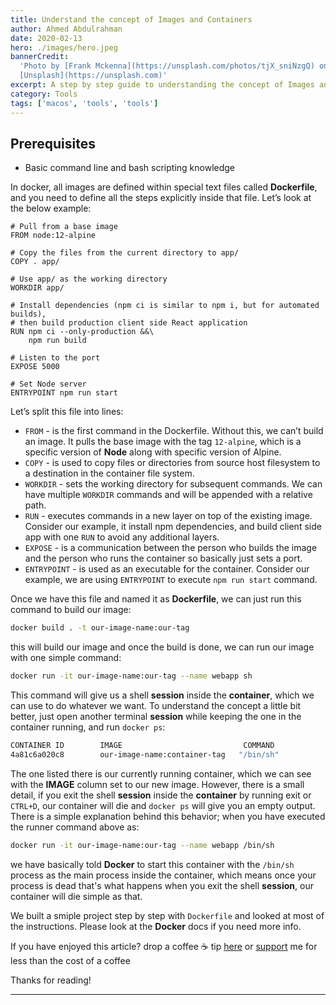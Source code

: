 ```yaml
---
title: Understand the concept of Images and Containers
author: Ahmed Abdulrahman
date: 2020-02-13
hero: ./images/hero.jpeg
bannerCredit:
  'Photo by [Frank Mckenna](https://unsplash.com/photos/tjX_sniNzgQ) on
  [Unsplash](https://unsplash.com)'
excerpt: A step by step guide to understanding the concept of Images and Containers in Docker
category: Tools
tags: ['macos', 'tools', 'tools']
---
```


## Prerequisites
- Basic command line and bash scripting knowledge


In docker, all images are defined within special text files called **Dockerfile**, and you need to define all the steps explicitly inside that file. Let’s look at the below example:

```shell
# Pull from a base image
FROM node:12-alpine

# Copy the files from the current directory to app/
COPY . app/

# Use app/ as the working directory
WORKDIR app/

# Install dependencies (npm ci is similar to npm i, but for automated builds),
# then build production client side React application
RUN npm ci --only-production &&\
    npm run build

# Listen to the port
EXPOSE 5000

# Set Node server
ENTRYPOINT npm run start
```

Let’s split this file into lines:

- `FROM` - is the first command in the Dockerfile. Without this, we can’t build an image. It pulls the base image with the tag `12-alpine`, which is a specific version of **Node** along with specific version of Alpine.
- `COPY` - is used to copy files or directories from source host filesystem to a destination in the container file system.
- `WORKDIR` - sets the working directory for subsequent commands. We can have multiple `WORKDIR` commands and will be appended with a relative path.
- `RUN` - executes commands in a new layer on top of the existing image. Consider our example, it install npm dependencies, and build client side app with one `RUN` to avoid any additional layers.
- `EXPOSE` - is a communication between the person who builds the image and the person who runs the container so basically just sets a port.
- `ENTRYPOINT` - is used as an executable for the container. Consider our example, we are using `ENTRYPOINT` to execute `npm run start` command.


Once we have this file and named it as **Dockerfile**, we can just run this command to build our image:
```bash
docker build . -t our-image-name:our-tag
```

this will build our image and once the build is done, we can run our image with one simple command:

```bash
docker run -it our-image-name:our-tag --name webapp sh
```

This command will give us a shell **session** inside the **container**, which we can use to do whatever we want. To understand the concept a little bit better, just open another terminal **session** while
keeping the one in the container running, and run `docker ps`:
```bash
CONTAINER ID        IMAGE                           COMMAND             CREATED             STATUS              PORTS               NAMES
4a81c6a020c8        our-image-name:container-tag   "/bin/sh"            44 seconds ago      Up 44 seconds                           webapp
```

The one listed there is our currently running container, which we can see with the **IMAGE** column set to our new image. However, there is a small detail, if you exit the shell **session** inside the **container** by running exit or `CTRL+D`, our container will die and `docker ps` will give you an empty output. There is a simple explanation behind this behavior; when you have executed the runner
command above as:
```bash
docker run -it our-image-name:our-tag --name webapp /bin/sh
```
we have basically told **Docker** to start this container with the `/bin/sh` process as the main process inside the container, which means once your process is dead that's what happens when you exit the shell **session**,
our container will die simple as that.

We built a smiple project step by step with `Dockerfile` and looked at most of the instructions. Please look at the **Docker** docs if you need more info.

If you have enjoyed this article? drop a coffee ☕️ tip [here](https://www.buymeacoffee.com/ahmedab) or [support](https://www.patreon.com/ahmedabdulrahman) me for less than the cost of a coffee

Thanks for reading!
- - - -
